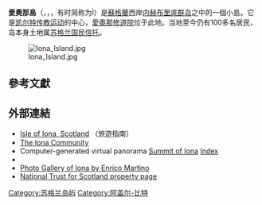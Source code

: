{{Infobox Scottish island||Image=        Iona Abbey from water.jpg
|ImageCaption= 岛上的修道院|latitude=56.33
|longitude=-6.42
|location_map=Scotland Argyll and Bute
|caption = 愛奧那島在[[阿盖尔-比特|阿盖尔-比特]]的位置
|GridReference= NM275245
|celtic name=Ì Chaluim Chille
|gaelic pronunciation={{IPA-gd|iː xalˠ̪əmˈçiʎə||I Chaluim Chille.ogg}}
|norse name=Eyin Helga
|meaning of name= 不明
|area= {{convert|877|ha|sqmi|1}}
|area rank=56
|highest elevation=Dùn Ì，{{convert|101|m|ft|0}}
|Population=177
|population_as_of=2011年
|population rank=35
|main settlement=Baile Mór
|island group= [[馬爾島|馬爾島]]
|local authority=[[阿蓋爾-比特|阿蓋爾-比特]]
|references=<ref name=Smith>Haswell-Smith (2004) pp. 80–84</ref><ref>Anderson, Joseph (Ed.) (1893) ''Orkneyinga Saga''. Translated by Jón A. Hjaltalin & Gilbert Goudie. Edinburgh. James Thin and Mercat Press (1990 reprint). ISBN 0-901824-25-9</ref>
}}

'''愛奧那島'''（{{lang-en|Iona}}，{{lang-sco|Iona}}，{{lang-gd|Ì Chaluim Chille}}，有时简称为Ì）是[[蘇格蘭|蘇格蘭]]西岸[[内赫布里底群岛|内赫布里底群岛]]之中的一個小島。它是[[凯尔特传教运动|凯尔特传教运动]]的中心，[[愛奧那修道院|愛奧那修道院]]位于此地。当地至今仍有100多名居民，岛本身土地属[[苏格兰国民信托|苏格兰国民信托]]。

[[File:Iona_Island.jpg|thumb]]

==參考文獻==
{{Reflist}}
==外部連結==
{{commons category|Iona}}
*[http://www.isle-of-iona.net/ Isle of Iona, Scotland] {{Wayback|url=http://www.isle-of-iona.net/ |date=20141027163502 }}（旅遊指南）
*[http://www.iona.org.uk/ The Iona Community] {{Wayback|url=http://www.iona.org.uk/ |date=20071017010107 }}
* Computer-generated virtual panorama [https://web.archive.org/web/20060405183413/http://www.viewfinderpanoramas.org/panoramas/ISL/Iona.gif Summit of Iona] [http://www.viewfinderpanoramas.org/panoramas.html Index] {{Wayback|url=http://www.viewfinderpanoramas.org/panoramas.html |date=20200401220818 }}
*{{oscoor gbx|NM2724}}
*[http://pa.photoshelter.com/gallery-show/G0000s2KrktWWt.Y/ Photo Gallery of Iona by [[Enrico_Martino|Enrico Martino]]]
* [https://web.archive.org/web/20130709152035/http://www.nts.org.uk/Property/Iona/About/ National Trust for Scotland property page] {{Wayback|url=http://pa.photoshelter.com/gallery-show/G0000s2KrktWWt.Y/ |date=20220130095544 }}

{{coord|56|20|N|6|25|W|region:GB_type:isle|display=title}}
[[Category:苏格兰岛屿|Category:苏格兰岛屿]]
[[Category:阿盖尔-比特|Category:阿盖尔-比特]]